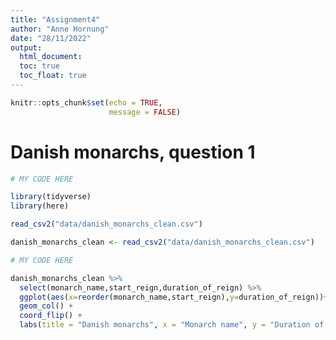 ```yaml
---
title: "Assignment4"
author: "Anne Hornung"
date: "28/11/2022"
output: 
  html_document:
  toc: true
  toc_float: true
---
```


```r
knitr::opts_chunk$set(echo = TRUE,
                      message = FALSE)
```

# Danish monarchs, question 1
```r
# MY CODE HERE

library(tidyverse)
library(here)

read_csv2("data/danish_monarchs_clean.csv")

danish_monarchs_clean <- read_csv2("data/danish_monarchs_clean.csv")

```

```r
# MY CODE HERE

danish_monarchs_clean %>%
  select(monarch_name,start_reign,duration_of_reign) %>%
  ggplot(aes(x=reorder(monarch_name,start_reign),y=duration_of_reign))+
  geom_col() +
  coord_flip() +
  labs(title = "Danish monarchs", x = "Monarch name", y = "Duration of reign")

```


